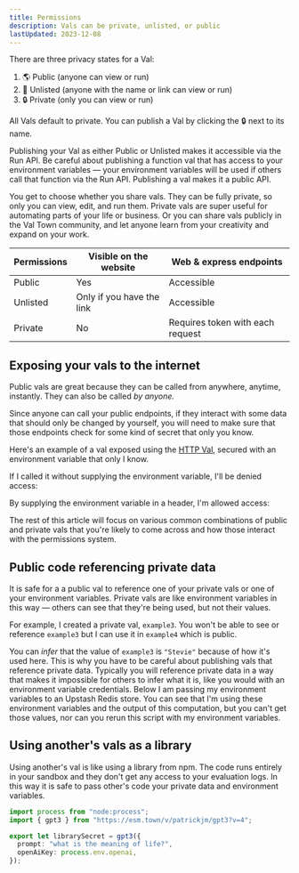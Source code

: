 ```yaml
---
title: Permissions
description: Vals can be private, unlisted, or public
lastUpdated: 2023-12-08
---
```




There are three privacy states for a Val:

1. 🌎 Public (anyone can view or run)
2. 🔗 Unlisted (anyone with the name or link can view or run)
3. 🔒 Private (only you can view or run)

All Vals default to private. You can publish a Val by clicking the 🔒 next to
its name.

Publishing your Val as either Public or Unlisted makes it accessible via the Run
API. Be careful about publishing a function val that has access to your environment variables
— your environment variables will be used if others call that function via the Run API.
Publishing a val makes it a public API.

You get to choose whether you share vals. They can be fully private, so only you
can view, edit, and run them. Private vals are super useful for automating parts of
your life or business. Or you can share vals publicly in the Val Town community,
and let anyone learn from your creativity and expand on your work.

| Permissions | Visible on the website    | Web & express endpoints          |
| ----------- | ------------------------- | -------------------------------- |
| Public      | Yes                       | Accessible                       |
| Unlisted    | Only if you have the link | Accessible                       |
| Private     | No                        | Requires token with each request |

## Exposing your vals to the internet

Public vals are great because they can be called from anywhere, anytime,
instantly. They can also be called _by anyone._

Since anyone can call your public endpoints, if they interact with some data
that should only be changed by yourself, you will need to make sure that those
endpoints check for some kind of secret that only you know.

Here's an example of a val exposed using the [HTTP Val](/types/http), secured
with an environment variable that only I know.

<Val url="https://www.val.town/embed/neverstew.secretEndpoint" />

If I called it without supplying the environment variable, I'll be denied access:

<Val url="https://www.val.town/embed/neverstew.secretEndpointFailure" />

By supplying the environment variable in a header, I'm allowed access:

<Val url="https://www.val.town/embed/neverstew.secretEndpointSuccess" />

The rest of this article will focus on various common combinations of public and
private vals that you're likely to come across and how those interact with the
permissions system.

## Public code referencing private data

It is safe for a a public val to reference one of your private vals or one of
your environment variables. Private vals are like environment variables in this
way — others can see that they're being used, but not their values.

For example, I created a private val, `example3`. You won't be able to see or
reference `example3` but I can use it in `example4` which is public.

<Val url="https://www.val.town/embed/stevekrouse.example4" />

You can _infer_ that the value of `example3` is `"Stevie"` because of
how it's used here. This is why you have to be careful about publishing vals
that reference private data. Typically you will reference private data in a way
that makes it impossible for others to infer what it is, like you would with an
environment variable credentials. Below I am passing my environment variables to an Upstash
Redis store. You can see that I'm using these environment variables and the output of this
computation, but you can't get those values, nor can you rerun this script with
my environment variables.

<Val url="https://www.val.town/embed/stevekrouse.upstashJSONEx" />

## Using another's vals as a library

Using another's val is like using a library from npm. The code runs entirely in
your sandbox and they don't get any access to your evaluation logs. In this way
it is safe to pass other's code your private data and environment variables.

```ts val
import process from "node:process";
import { gpt3 } from "https://esm.town/v/patrickjm/gpt3?v=4";

export let librarySecret = gpt3({
  prompt: "what is the meaning of life?",
  openAiKey: process.env.openai,
});
```
